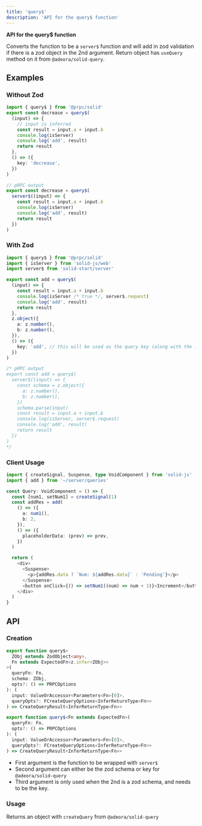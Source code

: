 ```yaml
---
title: 'query$'
description: 'API for the query$ function'
---
```


**API for the query$ function**

Converts the function to be a `server$` function and will add in zod validation if there is a zod object in the 2nd argument. Return object has `useQuery` method on it from `@adeora/solid-query`.

## Examples

### Without Zod

```ts
import { query$ } from '@prpc/solid'
export const decrease = query$(
  (input) => {
    // input is inferred
    const result = input.a + input.b
    console.log(isServer)
    console.log('add', result)
    return result
  },
  () => ({
    key: 'decrease',
  })
)

// pRPC output
export const decrease = query$(
  server$((input) => {
    const result = input.a + input.b
    console.log(isServer)
    console.log('add', result)
    return result
  })
)
```

### With Zod

```ts
import { query$ } from '@prpc/solid'
import { isServer } from 'solid-js/web'
import server$ from 'solid-start/server'

export const add = query$(
  (input) => {
    const result = input.a + input.b
    console.log(isServer /* true */, server$.request)
    console.log('add', result)
    return result
  },
  z.object({
    a: z.number(),
    b: z.number(),
  }),
  () => ({
    key: 'add', // this will be used as the query key (along with the input), for tanstack query
  })
)

/* pRPC output
export const add = query$(
  server$((input) => {
    const schema = z.object({
      a: z.number(),
      b: z.number(),
    })
    schema.parse(input)
    const result = input.a + input.b
    console.log(isServer, server$.request)
    console.log('add', result)
    return result
  })
)
*/
```

### Client Usage

```ts
import { createSignal, Suspense, type VoidComponent } from 'solid-js'
import { add } from '~/server/queries'

const Query: VoidComponent = () => {
  const [num1, setNum1] = createSignal(1)
  const addRes = add(
    () => ({
      a: num1(),
      b: 2,
    }),
    () => ({
      placeholderData: (prev) => prev,
    })
  )

  return (
    <div>
      <Suspense>
        <p>{addRes.data ? `Num: ${addRes.data}` : 'Pending'}</p>
      </Suspense>
      <button onClick={() => setNum1((num) => num + 1)}>Increment</button>
    </div>
  )
}
```

## API

### Creation

```ts
export function query$<
  ZObj extends ZodObject<any>,
  Fn extends ExpectedFn<z.infer<ZObj>>
>(
  queryFn: Fn,
  schema: ZObj,
  opts?: () => PRPCOptions
): (
  input: ValueOrAccessor<Parameters<Fn>[0]>,
  queryOpts?: FCreateQueryOptions<InferReturnType<Fn>>
) => CreateQueryResult<InferReturnType<Fn>>

export function query$<Fn extends ExpectedFn>(
  queryFn: Fn,
  opts?: () => PRPCOptions
): (
  input: ValueOrAccessor<Parameters<Fn>[0]>,
  queryOpts?: FCreateQueryOptions<InferReturnType<Fn>>
) => CreateQueryResult<InferReturnType<Fn>>
```

- First argument is the function to be wrapped with `server$`
- Second argument can either be the zod schema or key for `@adeora/solid-query`
- Third argument is only used when the 2nd is a zod schema, and needs to be the key.

### Usage

Returns an object with `createQuery` from `@adeora/solid-query`
